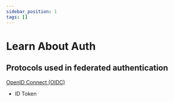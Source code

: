 ```yaml
---
sidebar_position: 1
tags: []
---
```


# Learn About Auth

## Protocols used in federated authentication

[OpenID Connect (OIDC)](oidc)
* ID Token